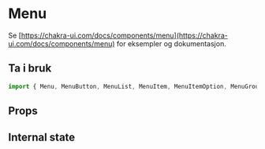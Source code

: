 
<Meta of={MenuStories} />

# Menu

Se [https://chakra-ui.com/docs/components/menu](https://chakra-ui.com/docs/components/menu) for eksempler og dokumentasjon.

## Ta i bruk

```jsx
import { Menu, MenuButton, MenuList, MenuItem, MenuItemOption, MenuGroup, MenuOptionGr } from "@kvib/react";
```

## Props

<KvibProvider>
  <Card variant="outline">
    <CardBody>
      <Story of={MenuStories.Menu} />
    </CardBody>
  </Card>
</KvibProvider>

<Source code={MenuStrings.MenuString} dark />
<Controls of={MenuStories.Menu} />

## Internal state

<KvibProvider>
  <Card variant="outline">
    <CardBody>
      <Story of={MenuStories.MenuState} />
    </CardBody>
  </Card>
</KvibProvider>

<Source code={MenuStrings.MenuStateString} dark />
